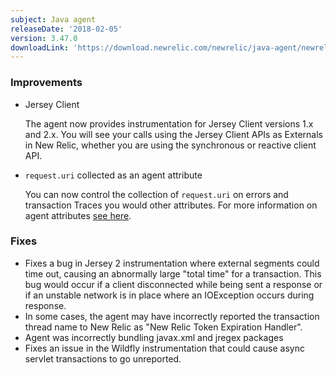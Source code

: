 ```yaml
---
subject: Java agent
releaseDate: '2018-02-05'
version: 3.47.0
downloadLink: 'https://download.newrelic.com/newrelic/java-agent/newrelic-agent/3.47.0/'
---
```


### Improvements

* Jersey Client

  The agent now provides instrumentation for Jersey Client versions 1.x and 2.x. You will see your calls using the Jersey Client APIs as Externals in New Relic, whether you are using the synchronous or reactive client API.
* `request.uri` collected as an agent attribute

  You can now control the collection of `request.uri` on errors and transaction Traces you would other attributes. For more information on agent attributes [see here](https://docs.newrelic.com/docs/agents/manage-apm-agents/agent-data/agent-attributes).

### Fixes

* Fixes a bug in Jersey 2 instrumentation where external segments could time out, causing an abnormally large "total time" for a transaction. This bug would occur if a client disconnected while being sent a response or if an unstable network is in place where an IOException occurs during response.
* In some cases, the agent may have incorrectly reported the transaction thread name to New Relic as "New Relic Token Expiration Handler".
* Agent was incorrectly bundling javax.xml and jregex packages
* Fixes an issue in the Wildfly instrumentation that could cause async servlet transactions to go unreported.

